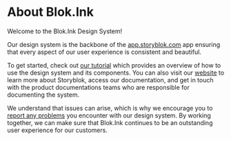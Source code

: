 
<Meta title='Introduction/Welcome' />

# About Blok.Ink

Welcome to the Blok.Ink Design System!

Our design system is the backbone of the [app.storyblok.com](https://app.storyblok.com) app ensuring that every aspect of our user experience is consistent and beautiful.

To get started, check out [our tutorial](https://www.storyblok.com/docs/guide/in-depth/design-system) which provides an overview of how to use the design system and its components. You can also visit our [website](https://www.storyblok.com/) to learn more about Storyblok, access our documentation, and get in touch with the product documentations teams who are responsible for documenting the system.

We understand that issues can arise, which is why we encourage you to [report any problems](https://github.com/storyblok/storyblok-design-system/issues) you encounter with our design system. By working together, we can make sure that Blok.Ink continues to be an outstanding user experience for our customers.

